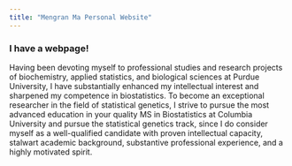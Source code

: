 ```yaml
---
title: "Mengran Ma Personal Website"
---
```


### I have a webpage!

Having been devoting myself to professional studies and research projects of biochemistry, applied statistics, and biological sciences at Purdue University, I have substantially enhanced my intellectual interest and sharpened my competence in biostatistics. To become an exceptional researcher in the field of statistical genetics, I strive to pursue the most advanced education in your quality MS in Biostatistics at Columbia University and pursue the statistical genetics track, since I do consider myself as a well-qualified candidate with proven intellectual capacity, stalwart academic background, substantive professional experience, and a highly motivated spirit. 